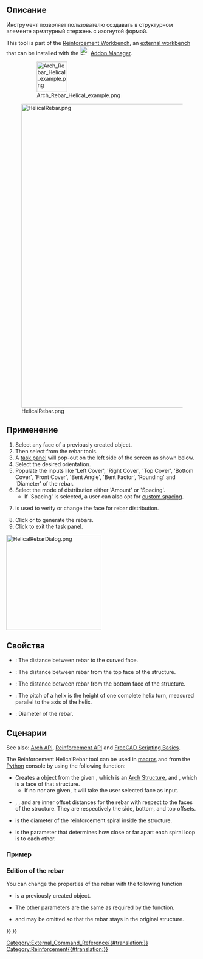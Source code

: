 <languages/>

<div class="mw-translate-fuzzy">
{{Docnav/ru
|[[Arch_Rebar_BentShape/ru|Изогнутая арматура]]
|[[Arch_Rebar_ColumnReinforcement/ru|Армировать колонну]]
|[[Arch_Workbench/ru|Архитектурный верстак "Arch"]]
|IconL=Arch_Rebar_BentShape.svg
|IconR=Arch_Rebar_ColumnReinforcement.svg
|IconC=Workbench_Arch.svg
}}
</div>

<div class="mw-translate-fuzzy">
{{GuiCommand/ru
|Name/ru=Спиральная арматура
|Name=Arch_Rebar_Helical
|MenuLocation=Arch → Rebar tools → Helical Rebar<br>3D/BIM → Reinforcement tools → Helical Rebar
|Workbenches=[[Arch_Workbench/ru|Arch]], [[BIM_Workbench/ru|BIM]]
|Version=0.17
|SeeAlso=[[Reinforcement_Workbench/ru|Reinforcement]], [[Arch_Rebar/ru|Арматура по эскизу]], [[Arch_Rebar_Stirrup/ru|Кольцевая арматура]], [[Arch_Rebar_ColumnReinforcement/ru|Армировать колонну]]
}}
</div>

<span id="Description"></span>
==Описание==

<div class="mw-translate-fuzzy">
Инструмент {{KEY|[[Image:Arch_Rebar_Helical.png|16px]] Helical Rebar}} позволяет пользователю создавать в структурном элементе арматурный стержень с изогнутой формой.
</div>

This tool is part of the [[Reinforcement_Workbench|Reinforcement Workbench]], an [[External_workbenches|external workbench]] that can be installed with the [[Image:Std_AddonMgr.svg|24px]] [[Std_AddonMgr|Addon Manager]].

: [[Image:Arch_Rebar_Helical_example.png|80px]]
<div class="mw-translate-fuzzy">
[[Image:HelicalRebar.png|800px]]
</div>

<span id="Usage"></span>
==Применение==

# Select any face of a previously created {{Button|[[Image:Arch_Structure.svg|16px]] [[Arch_Structure|Structure]]}} object.
# Then select {{Button|[[Image:Reinforcement_HelicalRebar.svg|16px]] [[Reinforcement_HelicalRebar|Helical Rebar]]}} from the rebar tools.
# A [[Task_Panel|task panel]] will pop-out on the left side of the screen as shown below.
# Select the desired orientation.
# Populate the inputs like 'Left Cover', 'Right Cover', 'Top Cover', 'Bottom Cover', 'Front Cover', 'Bent Angle', 'Bent Factor', 'Rounding' and 'Diameter' of the rebar.
# Select the mode of distribution either 'Amount' or 'Spacing'.
#* If 'Spacing' is selected, a user can also opt for [[Reinforcement_Custom_Spacing|custom spacing]].
# {{Button|Pick Selected Face}} is used to verify or change the face for rebar distribution.
# Click {{Button|OK}} or {{Button|Apply}} to generate the rebars.
# Click {{Button|Cancel}} to exit the task panel.

[[Image:HelicalRebarDialog.png|250px]]
{{Caption|Task panel for the tool}}

<span id="Properties"></span>
==Свойства== 

* {{PropertyData|Side Cover}}: The distance between rebar to the curved face.
* {{PropertyData|Top Cover}}: The distance between rebar from the top face of the structure.
* {{PropertyData|Bottom Cover}}: The distance between rebar from the bottom face of the structure.
* {{PropertyData|Pitch}}: The pitch of a helix is the height of one complete helix turn, measured parallel to the axis of the helix.
* {{PropertyData|Diameter}}: Diameter of the rebar.

<span id="Scripting"></span>
<div class="mw-translate-fuzzy">
==Сценарии==
</div>

See also: [[Arch API|Arch API]], [[Reinforcement API|Reinforcement API]] and [[FreeCAD Scripting Basics|FreeCAD Scripting Basics]].

The Reinforcement HelicalRebar tool can be used in [[Macros|macros]] and from the [[Python|Python]] console by using the following function:

{{Code|code=
Rebar = makeHelicalRebar(s_cover, b_cover, diameter, t_cover, pitch, structure=None, facename=None)
}}

* Creates a {{incode|Rebar}} object from the given {{incode|structure}}, which is an [[Arch Structure|Arch Structure]], and {{incode|facename}}, which is a face of that structure.
** If no {{incode|structure}} nor {{incode|facename}} are given, it will take the user selected face as input.
* {{incode|s_cover}}, {{incode|b_cover}}, and {{incode|t_cover}} are inner offset distances for the rebar with respect to the faces of the structure. They are respectively the side, bottom, and top offsets.
* {{incode|diameter}} is the diameter of the reinforcement spiral inside the structure.
* {{incode|pitch}} is the parameter that determines how close or far apart each spiral loop is to each other.

<span id="Example"></span>
=== Пример ===

{{Code|code=
import FreeCAD, Draft, Arch, HelicalRebar

Circle = Draft.makeCircle(radius=250)
Structure = Arch.makeStructure(Circle)
Structure.ViewObject.Transparency = 80
FreeCAD.ActiveDocument.recompute()

Rebar = HelicalRebar.makeHelicalRebar(10, 50, 8, 50, 50, structure, "Face2")
}}

=== Edition of the rebar ===

You can change the properties of the rebar with the following function

{{Code|code=
editHelicalRebar(Rebar, s_cover, b_cover, diameter, t_cover, pitch, structure=None, facename=None)
}}

* {{incode|Rebar}} is a previously created {{incode|HelicalRebar}} object.
* The other parameters are the same as required by the {{incode|makeHelicalRebar()}} function.
* {{incode|structure}} and {{incode|facename}} may be omitted so that the rebar stays in the original structure.

{{Code|code=
import HelicalRebar

HelicalRebar.editHelicalRebar(Rebar, 20, 100, 20, 20, 100)
}}


<div class="mw-translate-fuzzy">
{{Docnav/ru
|[[Arch_Rebar_BentShape/ru|Изогнутая арматура]]
|[[Arch_Rebar_ColumnReinforcement/ru|Армировать колонну]]
|[[Arch_Workbench/ru|Архитектурный верстак "Arch"]]
|IconL=Arch_Rebar_BentShape.svg
|IconR=Arch_Rebar_ColumnReinforcement.svg
|IconC=Workbench_Arch.svg
}}
</div>

[[Category:External_Command_Reference{{#translation:}}]]
[[Category:Reinforcement{{#translation:}}]]
{{BIM_Tools_navi{{#translation:}}}}
{{Userdocnavi{{#translation:}}}}